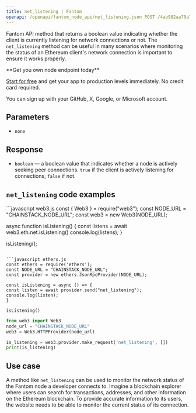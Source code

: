 ---
title: net_listening | Fantom
openapi: /openapi/fantom_node_api/net_listening.json POST /4ab982aa70a7baead515ffdb5915df3f
---

Fantom API method that returns a boolean value indicating whether the client is currently listening for network connections or not. The `net_listening` method can be useful in many scenarios where monitoring the status of an Ethereum client's network connection is important to ensure it works properly.

<Check>
**Get you own node endpoint today**

[Start for free](https://console.chainstack.com/) and get your app to production levels immediately. No credit card required.

You can sign up with your GitHub, X, Google, or Microsoft account.
</Check>


## Parameters

* `none`

## Response

* `boolean` — a boolean value that indicates whether a node is actively seeking peer connections. `true` if the client is actively listening for connections, `false` if not.

## `net_listening` code examples

<CodeGroup>
```javascript web3.js
const { Web3 } = require("web3");
const NODE_URL = "CHAINSTACK_NODE_URL";
const web3 = new Web3(NODE_URL);

async function isListening() {
  const listens = await web3.eth.net.isListening()
  console.log(listens);
}

isListening();
```

```javascript ethers.js
const ethers = require('ethers');
const NODE_URL = "CHAINSTACK_NODE_URL";
const provider = new ethers.JsonRpcProvider(NODE_URL);

const isListening = async () => {
const listen = await provider.send("net_listening");
console.log(listen);
}

isListening()
```

```python web3.py
from web3 import Web3  
node_url = "CHAINSTACK_NODE_URL"
web3 = Web3.HTTPProvider(node_url)

is_listening = web3.provider.make_request('net_listening', [])
print(is_listening)
```
</CodeGroup>


## Use case

A method like `net_listening` can be used to monitor the network status of the Fantom node a developer connects to. Imagine a blockchain explorer where users can search for transactions, addresses, and other information on the Ethereum blockchain. To provide accurate information to its users, the website needs to be able to monitor the current status of its connection.
